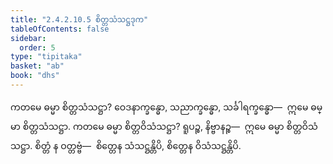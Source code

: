 ```yaml
---
title: "2.4.2.10.5 စိတ္တသံသဋ္ဌဒုက"
tableOfContents: false
sidebar:
  order: 5
type: "tipitaka"
basket: "ab"
book: "dhs"
---
```



<DynamicBreadcrumb />

<Division number="1533" book="dhs" e="ch" v="29" p="287">

<Paragraph number="2244" book="dhs">
ကတမေ ဓမ္မာ စိတ္တသံသဋ္ဌာ? ဝေဒနာက္ခန္ဓော, သညာက္ခန္ဓော, သင်္ခါရက္ခန္ဓော—  ဣမေ ဓမ္မာ စိတ္တသံသဋ္ဌာ.
</Paragraph>

</Division>
<Division number="1534" book="dhs" e="ch" v="29" p="287">

<Paragraph number="2245" book="dhs">
ကတမေ ဓမ္မာ စိတ္တဝိသံသဋ္ဌာ? ရူပဉ္စ, နိဗ္ဗာနဉ္စ—  ဣမေ ဓမ္မာ စိတ္တဝိသံသဋ္ဌာ. စိတ္တံ န ဝတ္တဗ္ဗံ—  စိတ္တေန သံသဋ္ဌန္တိပိ, စိတ္တေန ဝိသံသဋ္ဌန္တိပိ.
</Paragraph>
</Division>